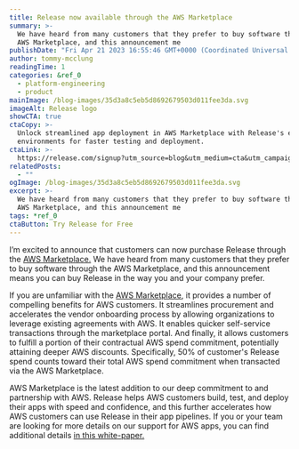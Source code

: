 ```yaml
---
title: Release now available through the AWS Marketplace
summary: >-
  We have heard from many customers that they prefer to buy software through the
  AWS Marketplace, and this announcement me
publishDate: "Fri Apr 21 2023 16:55:46 GMT+0000 (Coordinated Universal Time)"
author: tommy-mcclung
readingTime: 1
categories: &ref_0
  - platform-engineering
  - product
mainImage: /blog-images/35d3a8c5eb5d8692679503d011fee3da.svg
imageAlt: Release logo
showCTA: true
ctaCopy: >-
  Unlock streamlined app deployment in AWS Marketplace with Release's ephemeral
  environments for faster testing and deployment.
ctaLink: >-
  https://release.com/signup?utm_source=blog&utm_medium=cta&utm_campaign=blog-cta&utm_content=release-now-available-through-the-aws-marketplace
relatedPosts:
  - ""
ogImage: /blog-images/35d3a8c5eb5d8692679503d011fee3da.svg
excerpt: >-
  We have heard from many customers that they prefer to buy software through the
  AWS Marketplace, and this announcement me
tags: *ref_0
ctaButton: Try Release for Free
---
```


I’m excited to announce that customers can now purchase Release through the [AWS Marketplace.](https://aws.amazon.com/marketplace/pp/prodview-faxqlvzq65fea) We have heard from many customers that they prefer to buy software through the AWS Marketplace, and this announcement means you can buy Release in the way you and your company prefer.

If you are unfamiliar with the [AWS Marketplace](https://aws.amazon.com/marketplace), it provides a number of compelling benefits for AWS customers. It streamlines procurement and accelerates the vendor onboarding process by allowing organizations to leverage existing agreements with AWS. It enables quicker self-service transactions through the marketplace portal. And finally, it allows customers to fulfill a portion of their contractual AWS spend commitment, potentially attaining deeper AWS discounts. Specifically, 50% of customer's Release spend counts toward their total AWS spend commitment when transacted via the AWS Marketplace.

AWS Marketplace is the latest addition to our deep commitment to and partnership with AWS. Release helps AWS customers build, test, and deploy their apps with speed and confidence, and this further accelerates how AWS customers can use Release in their app pipelines. If you or your team are looking for more details on our support for AWS apps, you can find additional details [in this white-paper.](https://release.com/whitepaper/aws-releasehub-for-you)
